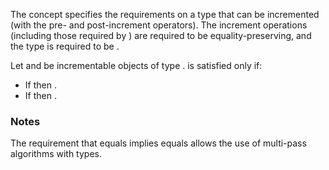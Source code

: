 {{cpp/experimental/ranges/title|Incrementable}}
{{cpp/experimental/ranges/iterator/navbar}}
{{ddcl|header=experimental/ranges/iterator|since=ranges|1=
template&lt; class I &gt;
concept bool Incrementable =
    Regular&lt;I&gt; &amp;&amp;
    WeaklyIncrementable&lt;I&gt; &amp;&amp;
    requires(I i) {
        { i++ } -&gt; Same&lt;I&gt;&amp;&amp;;
    };
}}

The concept {{tt|Incrementable&amp;lt;I&amp;gt;}} specifies the requirements on a type that can be incremented (with the pre- and post-increment operators). The increment operations (including those required by {{rconcept|WeaklyIncrementable}}) are required to be equality-preserving, and the type is required to be {{rconcept|EqualityComparable}}.

Let {{tt|a}} and {{tt|b}} be incrementable objects of type {{tt|I}}. {{tt|Incrementable&amp;lt;I&amp;gt;}} is satisfied only if:
* If {{c|1=bool(a == b)}} then {{c|1=bool(a++ == b)}}.
* If {{c|1=bool(a == b)}} then {{c|1=bool(void(a++), a) == ++b)}}.

{{cpp/experimental/ranges/equality preservation}}

===Notes===
The requirement that {{tt|a}} equals {{tt|b}} implies {{tt|++a}} equals {{tt|++b}} allows the use of multi-pass algorithms with {{tt|Incrementable}} types.

{{langlinks|zh}}